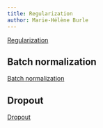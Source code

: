 ```yaml
---
title: Regularization
author: Marie-Hélène Burle
---
```


:::{.def}



:::

[Regularization](https://en.wikipedia.org/wiki/Regularization_(mathematics))

## Batch normalization

[Batch normalization](https://en.wikipedia.org/wiki/Batch_normalization)

## Dropout

[Dropout](https://en.wikipedia.org/wiki/Dilution_(neural_networks))


